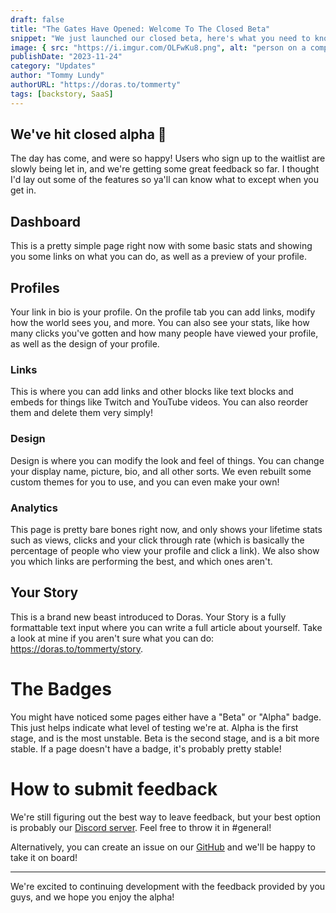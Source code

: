 ```yaml
---
draft: false
title: "The Gates Have Opened: Welcome To The Closed Beta"
snippet: "We just launched our closed beta, here's what you need to know!"
image: { src: "https://i.imgur.com/OLFwKu8.png", alt: "person on a computer going to a website looking really happy generated by DALLE 2" }
publishDate: "2023-11-24"
category: "Updates"
author: "Tommy Lundy"
authorURL: "https://doras.to/tommerty"
tags: [backstory, SaaS]
---
```


## We've hit closed alpha 🚀

The day has come, and were so happy! Users who sign up to the waitlist are slowly being let in, and we're getting some great feedback so far. I thought I'd lay out some of the features so ya'll can know what to except when you get in.

## Dashboard

This is a pretty simple page right now with some basic stats and showing you some links on what you can do, as well as a preview of your profile.

## Profiles

Your link in bio is your profile. On the profile tab you can add links, modify how the world sees you, and more. You can also see your stats, like how many clicks you've gotten and how many people have viewed your profile, as well as the design of your profile.

### Links

This is where you can add links and other blocks like text blocks and embeds for things like Twitch and YouTube videos. You can also reorder them and delete them very simply!

### Design

Design is where you can modify the look and feel of things. You can change your display name, picture, bio, and all other sorts. We even rebuilt some custom themes for you to use, and you can even make your own!

### Analytics

This page is pretty bare bones right now, and only shows your lifetime stats such as views, clicks and your click through rate (which is basically the percentage of people who view your profile and click a link). We also show you which links are performing the best, and which ones aren't.

## Your Story

This is a brand new beast introduced to Doras. Your Story is a fully formattable text input where you can write a full article about yourself. Take a look at mine if you aren't sure what you can do: https://doras.to/tommerty/story.

# The Badges

You might have noticed some pages either have a "Beta" or "Alpha" badge. This just helps indicate what level of testing we're at. Alpha is the first stage, and is the most unstable. Beta is the second stage, and is a bit more stable. If a page doesn't have a badge, it's probably pretty stable!

# How to submit feedback

We're still figuring out the best way to leave feedback, but your best option is probably our [Discord server](https://doras.to/discord). Feel free to throw it in #general!

Alternatively, you can create an issue on our [GitHub](https://github.com/doras-to/doras/issues/new) and we'll be happy to take it on board!

---

We're excited to continuing development with the feedback provided by you guys, and we hope you enjoy the alpha!
